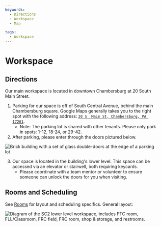```yaml
---
keywords:
  - Directions
  - Workspace
  - Map

tags:
  - Workspace
---
```




# Workspace

## Directions

Our main workspace is located in downtown Chambersburg at 20 South Main Street.

1. Parking for our space is off of South Central Avenue, behind the main Chambersburg square. Google Maps generally takes you to the right spot with the following address: [`20 S  Main St, Chambersburg, PA 17201`](https://maps.app.goo.gl/HEVNznVzjixQSrL26).
   - Note: The parking lot is shared with other tenants. Please only park in spots: 1-12, 18-24, or 29-42.
2. After parking, please enter through the doors pictured below.

<Image
  img={imgMainEntrance}
  alt="Brick building with a set of glass double-doors at the edge of a parking lot"
/>

3. Our space is located in the building's lower level. This space can be accessed via an elevator or stairwell, both requiring keycards.
   - Please coordinate with a team mentor or volunteer to ensure someone can unlock the doors for you when visiting.

## Rooms and Scheduling

See [Rooms](./rooms) for layout and scheduling specifics. General layout:

<Image
  img={imgLayout}
  alt="Diagram of the SC2 lower level workspace, includes FTC room, FLL/Classroom, FRC field, FRC room, shop & storage, and restrooms."
/>
